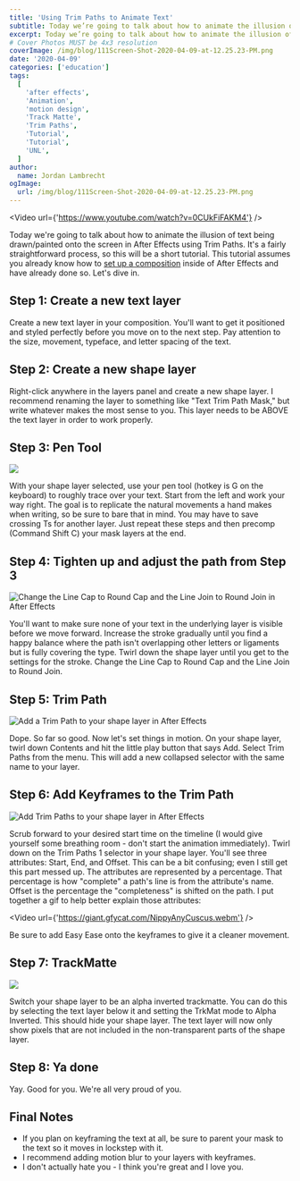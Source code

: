 ```yaml
---
title: 'Using Trim Paths to Animate Text'
subtitle: Today we’re going to talk about how to animate the illusion of text being drawn/painted onto the screen in After Effects using Trim Paths.
excerpt: Today we’re going to talk about how to animate the illusion of text being drawn/painted onto the screen in After Effects using Trim Paths.
# Cover Photos MUST be 4x3 resolution
coverImage: /img/blog/111Screen-Shot-2020-04-09-at-12.25.23-PM.png
date: '2020-04-09'
categories: ['education']
tags:
  [
    'after effects',
    'Animation',
    'motion design',
    'Track Matte',
    'Trim Paths',
    'Tutorial',
    'Tutorial',
    'UNL',
  ]
author:
  name: Jordan Lambrecht
ogImage:
  url: /img/blog/111Screen-Shot-2020-04-09-at-12.25.23-PM.png
---
```


<Video url={'https://www.youtube.com/watch?v=0CUkFiFAKM4'} />

Today we're going to talk about how to animate the illusion of text being drawn/painted onto the screen in After Effects using Trim Paths. It's a fairly straightforward process, so this will be a short tutorial. This tutorial assumes you already know how to [set up a composition](https://pixelbakery.com/recipes/class-tutorial-prepping-character-joints) inside of After Effects and have already done so. Let's dive in.

## Step 1: Create a new text layer

Create a new text layer in your composition. You'll want to get it positioned and styled perfectly before you move on to the next step. Pay attention to the size, movement, typeface, and letter spacing of the text.

## Step 2: Create a new shape layer

Right-click anywhere in the layers panel and create a new shape layer. I recommend renaming the layer to something like "Text Trim Path Mask," but write whatever makes the most sense to you. This layer needs to be ABOVE the text layer in order to work properly.

## Step 3: Pen Tool

![](https://cdn.pixelbakery.com/img/blog/Screen-Shot-2020-04-09-at-2.23.40-PM.png)

With your shape layer selected, use your pen tool (hotkey is G on the keyboard) to roughly trace over your text. Start from the left and work your way right. The goal is to replicate the natural movements a hand makes when writing, so be sure to bare that in mind. You may have to save crossing Ts for another layer. Just repeat these steps and then precomp (Command Shift C) your mask layers at the end.

## Step 4: Tighten up and adjust the path from Step 3

![Change the Line Cap to Round Cap and the Line Join to Round Join in After Effects](https://cdn.pixelbakery.com/img/blog/Screen-Shot-2020-04-09-at-1.19.20-PM.png)

You'll want to make sure none of your text in the underlying layer is visible before we move forward. Increase the stroke gradually until you find a happy balance where the path isn't overlapping other letters or ligaments but is fully covering the type. Twirl down the shape layer until you get to the settings for the stroke. Change the Line Cap to Round Cap and the Line Join to Round Join.

## Step 5: Trim Path

![Add a Trim Path to your shape layer in After Effects](https://cdn.pixelbakery.com/img/blog/Screen-Shot-2020-04-09-at-1.22.16-PM.png)

Dope. So far so good. Now let's set things in motion. On your shape layer, twirl down Contents and hit the little play button that says Add. Select Trim Paths from the menu. This will add a new collapsed selector with the same name to your layer.

## Step 6: Add Keyframes to the Trim Path

![Add Trim Paths to your shape layer in After Effects](https://cdn.pixelbakery.com/img/blog/Screen-Shot-2020-04-09-at-2.39.22-PM-1920x416.png)

Scrub forward to your desired start time on the timeline (I would give yourself some breathing room - don't start the animation immediately). Twirl down on the Trim Paths 1 selector in your shape layer. You'll see three attributes: Start, End, and Offset. This can be a bit confusing; even I still get this part messed up. The attributes are represented by a percentage. That percentage is how "complete" a path's line is from the attribute's name. Offset is the percentage the "completeness" is shifted on the path. I put together a gif to help better explain those attributes:

<Video url={'https://giant.gfycat.com/NippyAnyCuscus.webm'} />

Be sure to add Easy Ease onto the keyframes to give it a cleaner movement.

## Step 7: TrackMatte

![](https://cdn.pixelbakery.com/img/blog/Screen-Shot-2020-04-09-at-2.22.21-PM.png)

Switch your shape layer to be an alpha inverted trackmatte. You can do this by selecting the text layer below it and setting the TrkMat mode to Alpha Inverted. This should hide your shape layer. The text layer will now only show pixels that are not included in the non-transparent parts of the shape layer.

## Step 8: Ya done

Yay. Good for you. We're all very proud of you.

## Final Notes

- If you plan on keyframing the text at all, be sure to parent your mask to the text so it moves in lockstep with it.
- I recommend adding motion blur to your layers with keyframes.
- I don't actually hate you - I think you're great and I love you.
